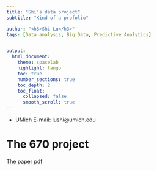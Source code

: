 ```yaml
---
title: "Shi's data project"
subtitle: "Kind of a profolio"

author: "<h3>Shi Lu</h3>"
tags: [Data analysis, Big Data, Predictive Analytics] 


output:
  html_document:
    theme: spacelab
    highlight: tango
    toc: true
    number_sections: true
    toc_depth: 2
    toc_float:
      collapsed: false
      smooth_scroll: true
---
```

* UMich E-mail: lushi@umich.edu

# The 670 project
[The paper pdf](file:///670/Final_report_1209.pdf)
